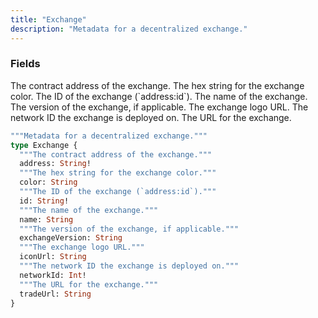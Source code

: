 ```yaml
---
title: "Exchange"
description: "Metadata for a decentralized exchange."
---
```


### Fields

<ResponseField name="address" type="String!" required>
  The contract address of the exchange.
</ResponseField>

<ResponseField name="color" type="String">
  The hex string for the exchange color.
</ResponseField>

<ResponseField name="id" type="String!" required>
  The ID of the exchange (`address:id`).
</ResponseField>

<ResponseField name="name" type="String">
  The name of the exchange.
</ResponseField>

<ResponseField name="exchangeVersion" type="String">
  The version of the exchange, if applicable.
</ResponseField>

<ResponseField name="iconUrl" type="String">
  The exchange logo URL.
</ResponseField>

<ResponseField name="networkId" type="Int!" required>
  The network ID the exchange is deployed on.
</ResponseField>

<ResponseField name="tradeUrl" type="String">
  The URL for the exchange.
</ResponseField>


```graphql Exchange
"""Metadata for a decentralized exchange."""
type Exchange {
  """The contract address of the exchange."""
  address: String!
  """The hex string for the exchange color."""
  color: String
  """The ID of the exchange (`address:id`)."""
  id: String!
  """The name of the exchange."""
  name: String
  """The version of the exchange, if applicable."""
  exchangeVersion: String
  """The exchange logo URL."""
  iconUrl: String
  """The network ID the exchange is deployed on."""
  networkId: Int!
  """The URL for the exchange."""
  tradeUrl: String
}
```
